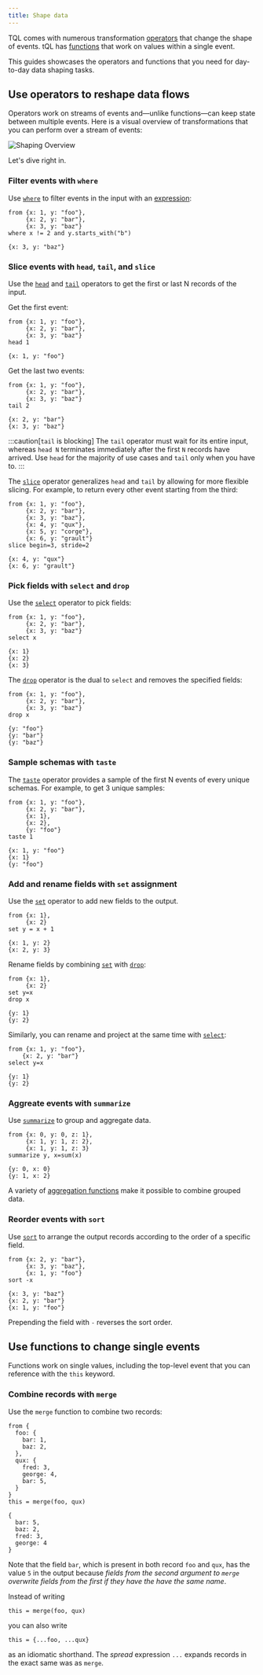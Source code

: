 ```yaml
---
title: Shape data
---
```


TQL comes with numerous transformation [operators](../../operators.md) that
change the shape of events. tQL has [functions](../../functions.md) that work on
values within a single event.

This guides showcases the operators and functions that you need for day-to-day
data shaping tasks.

## Use operators to reshape data flows

Operators work on streams of events and—unlike functions—can keep state between
multiple events. Here is a visual overview of transformations that you can
perform over a stream of events:

![Shaping Overview](shape-data.svg)

Let's dive right in.

### Filter events with `where`

Use [`where`](../../tql2/operators/where.md) to filter events in the
input with an [expression](../../tql2/language/expressions.md):

```tql
from {x: 1, y: "foo"},
     {x: 2, y: "bar"},
     {x: 3, y: "baz"}
where x != 2 and y.starts_with("b")
```

```tql
{x: 3, y: "baz"}
```

### Slice events with `head`, `tail`, and `slice`

Use the [`head`](../../tql2/operators/head.md) and
[`tail`](../../tql2/operators/tail.md) operators to get the first or
last N records of the input.

Get the first event:

```tql
from {x: 1, y: "foo"},
     {x: 2, y: "bar"},
     {x: 3, y: "baz"}
head 1
```

```tql
{x: 1, y: "foo"}
```

Get the last two events:

```tql
from {x: 1, y: "foo"},
     {x: 2, y: "bar"},
     {x: 3, y: "baz"}
tail 2
```

```tql
{x: 2, y: "bar"}
{x: 3, y: "baz"}
```
:::caution[`tail` is blocking]
The `tail` operator must wait for its entire input, whereas `head N` terminates
immediately after the first `N` records have arrived. Use `head` for the
majority of use cases and `tail` only when you have to.
:::

The [`slice`](../../tql2/operators/slice.md) operator generalizes `head` and
`tail` by allowing for more flexible slicing. For example, to return every
other event starting from the third:

```tql
from {x: 1, y: "foo"},
     {x: 2, y: "bar"},
     {x: 3, y: "baz"},
     {x: 4, y: "qux"},
     {x: 5, y: "corge"},
     {x: 6, y: "grault"}
slice begin=3, stride=2
```

```tql
{x: 4, y: "qux"}
{x: 6, y: "grault"}
```

### Pick fields with `select` and `drop`

Use the [`select`](../../tql2/operators/select.md) operator to
pick fields:

```tql
from {x: 1, y: "foo"},
     {x: 2, y: "bar"},
     {x: 3, y: "baz"}
select x
```

```tql
{x: 1}
{x: 2}
{x: 3}
```

The [`drop`](../../tql2/operators/drop.md) operator is the dual to `select` and
removes the specified fields:

```tql
from {x: 1, y: "foo"},
     {x: 2, y: "bar"},
     {x: 3, y: "baz"}
drop x
```

```tql
{y: "foo"}
{y: "bar"}
{y: "baz"}
```

### Sample schemas with `taste`

The [`taste`](../../tql2/operators/taste.md) operator provides a sample of the
first N events of every unique schemas. For example, to get 3 unique samples:

```tql
from {x: 1, y: "foo"},
     {x: 2, y: "bar"},
     {x: 1},
     {x: 2},
     {y: "foo"}
taste 1
```

```tql
{x: 1, y: "foo"}
{x: 1}
{y: "foo"}
```

### Add and rename fields with `set` assignment

Use the [`set`](../../tql2/operators/set.md) operator to add new fields to the
output.

```tql
from {x: 1},
     {x: 2}
set y = x + 1
```

```tql
{x: 1, y: 2}
{x: 2, y: 3}
```

Rename fields by combining [`set`](../../tql2/operators/set.md) with
[`drop`](../../tql2/operators/set.md):

```tql
from {x: 1},
     {x: 2}
set y=x
drop x
```

```tql
{y: 1}
{y: 2}
```

Similarly, you can rename and project at the same time with
[`select`](../../tql2/operators/select.md):

```tql
from {x: 1, y: "foo"},
    {x: 2, y: "bar"}
select y=x
```

```tql
{y: 1}
{y: 2}
```

### Aggreate events with `summarize`

Use [`summarize`](../../tql2/operators/summarize.md) to group and aggregate
data.

```tql
from {x: 0, y: 0, z: 1},
     {x: 1, y: 1, z: 2},
     {x: 1, y: 1, z: 3}
summarize y, x=sum(x)
```

```tql
{y: 0, x: 0}
{y: 1, x: 2}
```

A variety of [aggregation functions](../../tql2/functions.md#aggregation) make
it possible to combine grouped data.

### Reorder events with `sort`

Use [`sort`](../../tql2/operators/sort.md) to arrange the output records
according to the order of a specific field.

```tql
from {x: 2, y: "bar"},
     {x: 3, y: "baz"},
     {x: 1, y: "foo"}
sort -x
```

```tql
{x: 3, y: "baz"}
{x: 2, y: "bar"}
{x: 1, y: "foo"}
```

Prepending the field with `-` reverses the sort order.

## Use functions to change single events

Functions work on single values, including the top-level event that you can
reference with the `this` keyword.

### Combine records with `merge`

Use the `merge` function to combine two records:

```tql
from {
  foo: {
    bar: 1,
    baz: 2,
  },
  qux: {
    fred: 3,
    george: 4,
    bar: 5,
  }
}
this = merge(foo, qux)
```

```tql
{
  bar: 5,
  baz: 2,
  fred: 3,
  george: 4
}
```

Note that the field `bar`, which is present in both record `foo` and `qux`, has
the value `5` in the output because *fields from the second argument to `merge`
overwrite fields from the first if they have the have the same name*.

Instead of writing

```tql
this = merge(foo, qux)
```
you can also write

```tql
this = {...foo, ...qux}
```

as an idiomatic shorthand. The *spread* expression `...` expands records in the
exact same was as `merge`.
